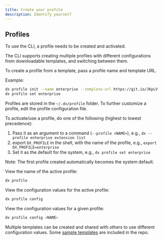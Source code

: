 ```yaml
---
title: Create your profile
description: Identify yourself
---
```


## Profiles

To use the CLI, a profile needs to be created and activated.

The CLI supports creating multiple profiles with different configurations from downloadable templates, and switching between them.

To create a profile from a template, pass a profile name and template URL.

Example:

```bash
dx profile init --name enterprise --template-url https://git.io/JKpLV
dx profile set enterprise
```

Profiles are stored in the `~/.dx/profile` folder. To further customize a profile, edit the profile configuration file.

To activate/use a profile, do one of the following (highest to lowest precedence):

1. Pass it as an argument to a command (`--profile <NAME>`), e.g., `dx --profile enterprise extension list`
2. export `DX_PROFILE` in the shell, with the name of the profile, e.g., `export DX_PROFILE=enterprise`
3. Set it as the default for the system, e.g., `dx profile set enterprise`

Note: The first profile created automatically becomes the system default.

View the name of the active profile:

```bash
dx profile
```

View the configuration values for the active profile:

```bash
dx profile config
```

View the configuration values for a given profile:

```bash
dx profile config <NAME>
```

Multiple templates can be created and shared with others to use different configuration values. Some [sample templates](https://github.com/dxos/cli/tree/main/packages/cli/profiles) are included in the repo.
